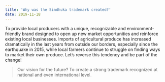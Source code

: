 ```yaml
---
title: 'Why was the Sindhuka trademark created?'
date: 2019-11-18
---
```


To provide local producers with a unique, recognizable and environment-friendly brand designed to open
up new market opportunities and reinforce existing local businesses. Imports of agricultural produce has
increased dramatically in the last years from outside our borders, especially since the earthquake in 2015,
while local farmers continue to struggle on finding ways to market their own produce. Let’s reverse this
tendency and be part of the change!

> Our vision for the future? To create a strong trademark recognized at national and even international level.
